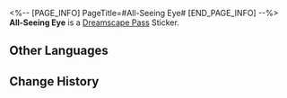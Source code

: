<%-- [PAGE_INFO]
PageTitle=#All-Seeing Eye#
[END_PAGE_INFO] --%>
{{Stub|Location information}}
{{Item Infobox
|id          = 224001
|image       = Dreamscape Pass Sticker All-Seeing Eye.png
|type        = Dreamscape Pass Sticker
|type2       = Stars of Morning and Night Stickers
|invCategory = 
|rarity      = 4
|effect      = 
|description = Digital stickers that can be used to decorate the pages of the Dreamtour Handbook. They come in many different styles.
|source1     = [[Try to use clockwork against a blackbird]]
}}
{{Description|No dream can escape its thousand pairs of sharp eyes.}}
'''All-Seeing Eye''' is a [[Dreamscape Pass]] Sticker.

==Other Languages==
{{Other Languages
|en   = All-Seeing Eye
|zhs  = 天眼
|zht  = 天眼
|ja   = 天眼
|ko   = 천안(天眼)
|es   = Ojo omnividente
|fr   = Œil omniscient
|ru   = Всевидящее око
|th   = ดวงตาสวรรค์
|vi   = Thiên Nhãn
|de   = Allsehendes Auge
|id   = Mata Langit
|pt   = Olho Que Tudo Vê
}}

==Change History==
{{Change History|2.2}}